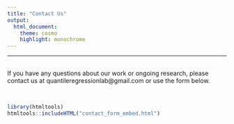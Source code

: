 ```yaml
---
title: "Contact Us"
output:
  html_document:
    theme: cosmo
    highlight: monochrome
---
```


------------------------------------------------------------------------

<br> If you have any questions about our work or ongoing research, please contact us at quantileregressionlab@gmail.com or use the form below.

<br>

```r
library(htmltools)
htmltools::includeHTML("contact_form_embed.html")
```